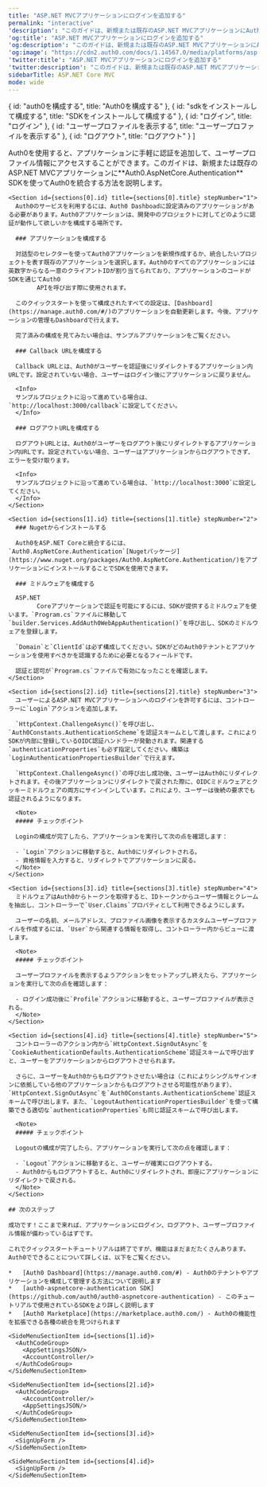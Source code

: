 ```yaml
---
title: "ASP.NET MVCアプリケーションにログインを追加する"
permalink: "interactive"
'description': "このガイドは、新規または既存のASP.NET MVCアプリケーションにAuth0.AspNetCore.Authentication SDKを使ってAuth0を統合する方法を説明します。"
'og:title': "ASP.NET MVCアプリケーションにログインを追加する"
'og:description': "このガイドは、新規または既存のASP.NET MVCアプリケーションにAuth0.AspNetCore.Authentication SDKを使ってAuth0を統合する方法を説明します。"
'og:image': "https://cdn2.auth0.com/docs/1.14567.0/media/platforms/asp.png"
'twitter:title': "ASP.NET MVCアプリケーションにログインを追加する"
'twitter:description': "このガイドは、新規または既存のASP.NET MVCアプリケーションにAuth0.AspNetCore.Authentication SDKを使ってAuth0を統合する方法を説明します。"
sidebarTitle: ASP.NET Core MVC
mode: wide
---
```




  { id: "auth0を構成する", title: "Auth0を構成する" },
  { id: "sdkをインストールして構成する", title: "SDKをインストールして構成する" },
  { id: "ログイン", title: "ログイン" },
  { id: "ユーザープロファイルを表示する", title: "ユーザープロファイルを表示する" },
  { id: "ログアウト", title: "ログアウト" }
]

<Recipe>
  <Content>
    Auth0を使用すると、アプリケーションに手軽に認証を追加して、ユーザープロファイル情報にアクセスすることができます。このガイドは、新規または既存のASP.NET
        MVCアプリケーションに**Auth0.AspNetCore.Authentication** SDKを使ってAuth0を統合する方法を説明します。

    <Section id={sections[0].id} title={sections[0].title} stepNumber="1">
      Auth0のサービスを利用するには、Auth0 Dashboadに設定済みのアプリケーションがある必要があります。Auth0アプリケーションは、開発中のプロジェクトに対してどのように認証が動作して欲しいかを構成する場所です。

      ### アプリケーションを構成する

      対話型のセレクターを使ってAuth0アプリケーションを新規作成するか、統合したいプロジェクトを表す既存のアプリケーションを選択します。Auth0のすべてのアプリケーションには英数字からなる一意のクライアントIDが割り当てられており、アプリケーションのコードがSDKを通じてAuth0
            APIを呼び出す際に使用されます。

      このクイックスタートを使って構成されたすべての設定は、[Dashboard](https://manage.auth0.com/#/)のアプリケーションを自動更新します。今後、アプリケーションの管理もDashboardで行えます。

      完了済みの構成を見てみたい場合は、サンプルアプリケーションをご覧ください。

      ### Callback URLを構成する

      Callback URLとは、Auth0がユーザーを認証後にリダイレクトするアプリケーション内URLです。設定されていない場合、ユーザーはログイン後にアプリケーションに戻りません。

      <Info>
      サンプルプロジェクトに沿って進めている場合は、`http://localhost:3000/callback`に設定してください。
      </Info>

      ### ログアウトURLを構成する

      ログアウトURLとは、Auth0がユーザーをログアウト後にリダイレクトするアプリケーション内URLです。設定されていない場合、ユーザーはアプリケーションからログアウトできず、エラーを受け取ります。

      <Info>
      サンプルプロジェクトに沿って進めている場合は、`http://localhost:3000`に設定してください。
      </Info>
    </Section>

    <Section id={sections[1].id} title={sections[1].title} stepNumber="2">
      ### Nugetからインストールする

      Auth0をASP.NET Coreと統合するには、`Auth0.AspNetCore.Authentication`[Nugetパッケージ](https://www.nuget.org/packages/Auth0.AspNetCore.Authentication/)をアプリケーションにインストールすることでSDKを使用できます。

      ### ミドルウェアを構成する

      ASP.NET
            Coreアプリケーションで認証を可能にするには、SDKが提供するミドルウェアを使います。`Program.cs`ファイルに移動して`builder.Services.AddAuth0WebAppAuthentication()`を呼び出し、SDKのミドルウェアを登録します。

      `Domain`と`ClientId`は必ず構成してください。SDKがどのAuth0テナントとアプリケーションを使用すべきかを認識するために必要となるフィールドです。

      認証と認可が`Program.cs`ファイルで有効になったことを確認します。
    </Section>

    <Section id={sections[2].id} title={sections[2].title} stepNumber="3">
      ユーザーによるASP.NET MVCアプリケーションへのログインを許可するには、コントローラーに`Login`アクションを追加します。

      `HttpContext.ChallengeAsync()`を呼び出し、`Auth0Constants.AuthenticationScheme`を認証スキームとして渡します。これによりSDKが内部に登録しているOIDC認証ハンドラーが発動されます。関連する`authenticationProperties`も必ず指定してください。構築は`LoginAuthenticationPropertiesBuilder`で行えます。

      `HttpContext.ChallengeAsync()`の呼び出し成功後、ユーザーはAuth0にリダイレクトされます。その後アプリケーションにリダイレクトで戻された際に、OIDCミドルウェアとクッキーミドルウェアの両方にサインインしています。これにより、ユーザーは後続の要求でも認証されるようになります。

      <Note>
      ##### チェックポイント

      Loginの構成が完了したら、アプリケーションを実行して次の点を確認します：

      - `Login`アクションに移動すると、Auth0にリダイレクトされる。
      - 資格情報を入力すると、リダイレクトでアプリケーションに戻る。
      </Note>
    </Section>

    <Section id={sections[3].id} title={sections[3].title} stepNumber="4">
      ミドルウェアはAuth0からトークンを取得すると、IDトークンからユーザー情報とクレームを抽出し、コントローラーで`User.Claims`プロパティとして利用できるようにします。

      ユーザーの名前、メールアドレス、プロファイル画像を表示するカスタムユーザープロファイルを作成するには、`User`から関連する情報を取得し、コントローラー内からビューに渡します。

      <Note>
      ##### チェックポイント

      ユーザープロファイルを表示するようアクションをセットアップし終えたら、アプリケーションを実行して次の点を確認します：

      - ログイン成功後に`Profile`アクションに移動すると、ユーザープロファイルが表示される。
      </Note>
    </Section>

    <Section id={sections[4].id} title={sections[4].title} stepNumber="5">
      コントローラーのアクション内から`HttpContext.SignOutAsync`を`CookieAuthenticationDefaults.AuthenticationScheme`認証スキームで呼び出すと、ユーザーをアプリケーションからログアウトさせられます。

      さらに、ユーザーをAuth0からもログアウトさせたい場合は（これによりシングルサインオンに依拠している他のアプリケーションからもログアウトさせる可能性があります）、`HttpContext.SignOutAsync`を`Auth0Constants.AuthenticationScheme`認証スキームで呼び出します。また、`LogoutAuthenticationPropertiesBuilder`を使って構築できる適切な`authenticationProperties`も同じ認証スキームで呼び出します。

      <Note>
      ##### チェックポイント

      Logoutの構成が完了したら、アプリケーションを実行して次の点を確認します：

      - `Logout`アクションに移動すると、ユーザーが確実にログアウトする。
      - Auth0からもログアウトすると、Auth0にリダイレクトされ、即座にアプリケーションにリダイレクトで戻される。
      </Note>
    </Section>

    ## 次のステップ

    成功です！ここまで来れば、アプリケーションにログイン、ログアウト、ユーザープロファイル情報が備わっているはずです。

    これでクイックスタートチュートリアルは終了ですが、機能はまだまだたくさんあります。Auth0でできることについて詳しくは、以下をご覧ください。

    *   [Auth0 Dashboard](https://manage.auth0.com/#) - Auth0のテナントやアプリケーションを構成して管理する方法について説明します
    *   [auth0-aspnetcore-authentication SDK](https://github.com/auth0/auth0-aspnetcore-authentication) - このチュートリアルで使用されているSDKをより詳しく説明します
    *   [Auth0 Marketplace](https://marketplace.auth0.com/) - Auth0の機能性を拡張できる各種の統合を見つけられます
  </Content>

  <SideMenu sections={sections}>
    <SideMenuSectionItem id={sections[0].id}>
      <SignUpForm />
    </SideMenuSectionItem>

    <SideMenuSectionItem id={sections[1].id}>
      <AuthCodeGroup>
        <AppSettingsJSON/>
        <AccountController/>
      </AuthCodeGroup>
    </SideMenuSectionItem>

    <SideMenuSectionItem id={sections[2].id}>
      <AuthCodeGroup>
        <AccountController/>
        <AppSettingsJSON/>
      </AuthCodeGroup>
    </SideMenuSectionItem>

    <SideMenuSectionItem id={sections[3].id}>
      <SignUpForm />
    </SideMenuSectionItem>

    <SideMenuSectionItem id={sections[4].id}>
      <SignUpForm />
    </SideMenuSectionItem>

  </SideMenu>
</Recipe>
